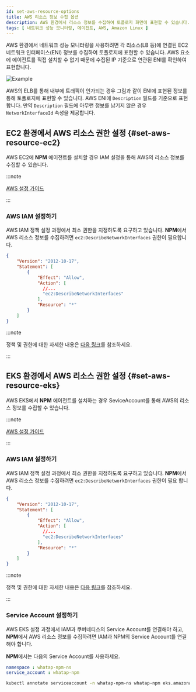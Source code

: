 ```yaml
---
id: set-aws-resource-options
title: AWS 리소스 정보 수집 옵션
description: AWS 환경에서 리소스 정보를 수집하여 토폴로지 화면에 표현할 수 있습니다.
tags: [ 네트워크 성능 모니터링, 에이전트, AWS, Amazon Linux ]
---
```


AWS 환경에서 네트워크 성능 모니터링을 사용하려면 각 리소스(LB 등)에 연결된 EC2 네트워크 인터페이스(ENI) 정보를 수집하여 토폴로지에 표현할 수 있습니다. AWS 요소에 에이전트를 직접 설치할 수 없기 때문에 수집된 IP 기준으로 연관된 ENI를 확인하여 표현합니다.

![Example](/img/npm-aws-resource-example.png)

AWS의 ELB를 통해 내부에 트래픽이 인가되는 경우 그림과 같이 ENI에 표현된 정보를 통해 토폴로지에 표현할 수 있습니다. AWS ENI에 `Description` 필드를 기준으로 표현합니다. 만약 `Description` 필드에 아무런 정보를 남기지 않은 경우 `NetworkInterfaceId` 속성을 제공합니다.


## EC2 환경에서 AWS 리소스 권한 설정 {#set-aws-resource-ec2}

AWS EC2에 **NPM** 에이전트를 설치할 경우 IAM 설정을 통해 AWS의 리소스 정보를 수집할 수 있습니다.

:::note

[AWS 설정 가이드](https://docs.aws.amazon.com/IAM/latest/UserGuide/id_roles_use_switch-role-ec2.html)

:::

### AWS IAM 설정하기

AWS IAM 정책 설정 과정에서 최소 권한을 지정하도록 요구하고 있습니다. **NPM**에서 AWS 리소스 정보를 수집하려면 `ec2:DescribeNetworkInterfaces` 권한이 필요합니다.

```json
{
    "Version": "2012-10-17",
    "Statement": [
        {
            "Effect": "Allow",
            "Action": [
              //...
              "ec2:DescribeNetworkInterfaces"
            ],
            "Resource": "*"
        }
    ]
}
```

:::note

정책 및 권한에 대한 자세한 내용은 [다음 링크](https://docs.aws.amazon.com/AWSEC2/latest/UserGuide/iam-policy-structure.html#policy-syntax)를 참조하세요.

:::


## EKS 환경에서 AWS 리소스 권한 설정 {#set-aws-resource-eks}

AWS EKS에서 **NPM** 에이전트를 설치하는 경우 SeviceAccount를 통해 AWS의 리소스 정보를 수집할 수 있습니다.

:::note

[AWS 설정 가이드](https://docs.aws.amazon.com/eks/latest/userguide/iam-roles-for-service-accounts.html)

:::

### AWS IAM 설정하기

AWS IAM 정책 설정 과정에서 최소 권한을 지정하도록 요구하고 있습니다. **NPM**에서 AWS 리소스 정보를 수집하려면 `ec2:DescribeNetworkInterfaces` 권한이 필요 합니다.

```json
{
    "Version": "2012-10-17",
    "Statement": [
        {
            "Effect": "Allow",
            "Action": [
              //...
              "ec2:DescribeNetworkInterfaces"
            ],
            "Resource": "*"
        }
    ]
}
```

:::note

정책 및 권한에 대한 자세한 내용은 [다음 링크](https://docs.aws.amazon.com/AWSEC2/latest/UserGuide/iam-policy-structure.html#policy-syntax)를 참조하세요.

:::

### Service Account 설정하기

AWS EKS 설정 과정에서 IAM과 쿠버네티스의 Service Account를 연결해야 하고, **NPM**에서 AWS 리소스 정보를 수집하려면 IAM과 NPM의 Service Account를 연결해야 합니다.

**NPM**에서는 다음의 Service Account를 사용하세요.

```yaml
namespace : whatap-npm-ns
service_account : whatap-npm
```

```bash title='example'
kubectl annotate serviceaccount -n whatap-npm-ns whatap-npm eks.amazonaws.com/role-arn=arn:aws:iam::$account_id:role/$role
```